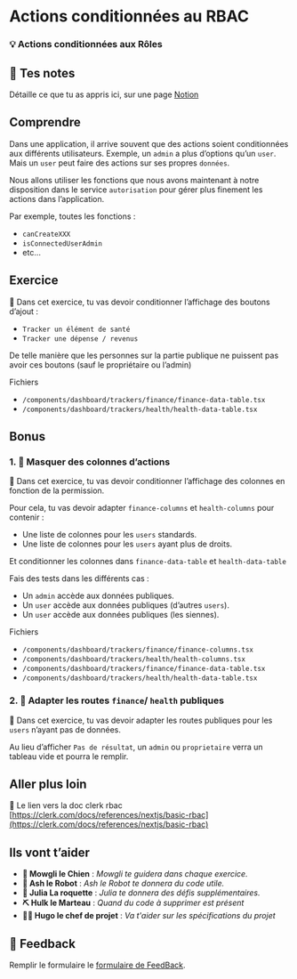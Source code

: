 # Actions conditionnées au RBAC

### 💡 Actions conditionnées aux Rôles

## 📝 Tes notes

Détaille ce que tu as appris ici, sur une page [Notion](https://go.mikecodeur.com/course-notes-template)

## Comprendre

Dans une application, il arrive souvent que des actions soient conditionnées aux différents utilisateurs. Exemple, un `admin` a plus d’options qu’un `user`. Mais un `user` peut faire des actions sur ses propres `données`.

Nous allons utiliser les fonctions que nous avons maintenant à notre disposition dans le service `autorisation` pour gérer plus finement les actions dans l’application.

Par exemple, toutes les fonctions :

- `canCreateXXX`
- `isConnectedUserAdmin`
- etc…

## Exercice

**🐶** Dans cet exercice, tu vas devoir conditionner l’affichage des boutons d’ajout :

- `Tracker un élément de santé`
- `Tracker une dépense / revenus`

De telle manière que les personnes sur la partie publique ne puissent pas avoir ces boutons (sauf le propriétaire ou l’admin)

Fichiers

- `/components/dashboard/trackers/finance/finance-data-table.tsx`
- `/components/dashboard/trackers/health/health-data-table.tsx`

## Bonus

### 1. 🚀 Masquer des colonnes d’actions

**🐶** Dans cet exercice, tu vas devoir conditionner l’affichage des colonnes en fonction de la permission.

Pour cela, tu vas devoir adapter `finance-columns` et `health-columns` pour contenir :

- Une liste de colonnes pour les `users` standards.
- Une liste de colonnes pour les `users` ayant plus de droits.

Et conditionner les colonnes dans `finance-data-table` et `health-data-table`

Fais des tests dans les différents cas :

- Un `admin` accède aux données publiques.
- Un `user` accède aux données publiques (d’autres `users`).
- Un `user` accède aux données publiques (les siennes).

Fichiers

- `/components/dashboard/trackers/finance/finance-columns.tsx`
- `/components/dashboard/trackers/health/health-columns.tsx`
- `/components/dashboard/trackers/finance/finance-data-table.tsx`
- `/components/dashboard/trackers/health/health-data-table.tsx`

### 2. 🚀 Adapter les routes `finance`/ `health` publiques

**🐶** Dans cet exercice, tu vas devoir adapter les routes publiques pour les `users` n’ayant pas de données.

Au lieu d’afficher `Pas de résultat`, un `admin` ou `proprietaire` verra un tableau vide et pourra le remplir.

## Aller plus loin

📑 Le lien vers la doc clerk rbac [https://clerk.com/docs/references/nextjs/basic-rbac](https://clerk.com/docs/references/nextjs/basic-rbac)

## Ils vont t’aider

- **🐶 Mowgli le Chien** : _Mowgli te guidera dans chaque exercice._
- **🤖 Ash le Robot** : _Ash le Robot te donnera du code utile._
- **🚀 Julia La roquette** : _Julia te donnera des défis supplémentaires._
- **⛏️ Hulk le Marteau** : _Quand du code à supprimer est présent_
- **👨‍✈️ Hugo le chef de projet** : _Va t'aider sur les spécifications du projet_

## 🐜 Feedback

Remplir le formulaire le [formulaire de FeedBack](https://go.mikecodeur.com/cours-next-avis?entry.1912869708=Next%20Mastery&entry.1430994900=9.SAAS%20Entrepreneur&entry.533578441=14%20rbac-actions).
